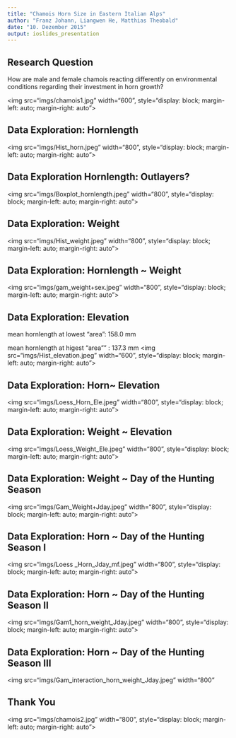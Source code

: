 ```yaml
---
title: "Chamois Horn Size in Eastern Italian Alps"
author: "Franz Johann, Liangwen He, Matthias Theobald"
date: "10. Dezember 2015"
output: ioslides_presentation
---
```



## Research Question

How are male and female chamois reacting differently on environmental conditions regarding their investment in horn growth?


<img src="imgs/chamois1.jpg" width="600", style="display: block;
                                                margin-left: auto;
                                                margin-right: auto">

## Data Exploration: Hornlength

<img src="imgs/Hist_horn.jpeg" width="800", style="display: block;
                                                margin-left: auto;
                                                margin-right: auto">
                                                
                                                
                                                
## Data Exploration Hornlength: Outlayers?
<img src="imgs/Boxplot_hornlength.jpeg" width="800", style="display: block;
                                                margin-left: auto;
                                                margin-right: auto">
                                               
## Data Exploration: Weight                                                
<img src="imgs/Hist_weight.jpeg" width="800", style="display: block;
                                                margin-left: auto;
                                                margin-right: auto">
                                                
## Data Exploration: Hornlength ~ Weight                                                
<img src="imgs/gam_weight+sex.jpeg" width="800", style="display: block;
                                                margin-left: auto;
                                                margin-right: auto">
                                                
## Data Exploration: Elevation
mean hornlength at lowest "area": 158.0 mm

mean hornlength at higest "area"" : 137.3 mm
<img src="imgs/Hist_elevation.jpeg" width="600", style="display: block;
                                                margin-left: auto;
                                                margin-right: auto">
                                                
## Data Exploration: Horn~ Elevation

<img src="imgs/Loess_Horn_Ele.jpeg" width="800", style="display: block;
                                                margin-left: auto;
                                                margin-right: auto">                                                
                                                
## Data Exploration: Weight ~ Elevation

<img src="imgs/Loess_Weight_Ele.jpeg" width="800", style="display: block;
                                                margin-left: auto;
                                                margin-right: auto">
                                              
## Data Exploration: Weight ~ Day of the Hunting Season
<img src="imgs/Gam_Weight+Jday.jpeg" width="800", style="display: block;
                                                margin-left: auto;
                                                margin-right: auto">                                               
                                                
## Data Exploration: Horn ~ Day of the Hunting Season I
<img src="imgs/Loess _Horn_Jday_mf.jpeg" width="800", style="display: block;
                                                margin-left: auto;
                                                margin-right: auto">  
                                                
## Data Exploration: Horn ~ Day of the Hunting Season II
<img src="imgs/Gam1_horn_weight_Jday.jpeg" width="800", style="display: block;
                                                margin-left: auto;
                                                margin-right: auto"> 

## Data Exploration: Horn ~ Day of the Hunting Season III
<img src="imgs/Gam_interaction_horn_weight_Jday.jpeg" width="800"

## Thank You
<img src="imgs/chamois2.jpg" width="800", style="display: block;
                                                margin-left: auto;
                                                margin-right: auto">
